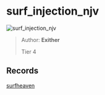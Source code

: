 
# surf_injection_njv

![surf_injection_njv](https://raw.githubusercontent.com/Sayt123/SurfMapPics/Maps-and-bonuses/csgo/surf_injection_njv.jpg)

> Author: **Exither**
>
> Tier 4

## Records

[surfheaven](https://surfheaven.eu/map/surf_injection_njv)
